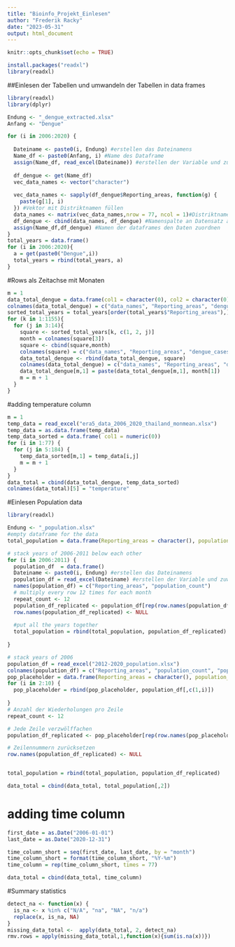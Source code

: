 ```yaml
---
title: "Bioinfo_Projekt_Einlesen"
author: "Frederik Racky"
date: "2023-05-31"
output: html_document
---
```


```r
knitr::opts_chunk$set(echo = TRUE)
```

```r
install.packages("readxl")
library(readxl)
```

##Einlesen der Tabellen und umwandeln der Tabellen in data frames
```r
library(readxl)
library(dplyr)

Endung <- "_dengue_extracted.xlsx"
Anfang <- "Dengue"

for (i in 2006:2020) {
  
  Dateiname <- paste0(i, Endung) #erstellen das Dateinamens
  Name_df <- paste0(Anfang, i) #Name des Dataframe 
  assign(Name_df, read_excel(Dateiname)) #erstellen der Variable und zuweisen der Excel-Tabelle
  
  df_dengue <- get(Name_df)
  vec_data_names <- vector("character")
  
  vec_data_names <- sapply(df_dengue$Reporting_areas, function(g) {
    paste(g[1], i)
  }) #Vektor mit Distriktnamen füllen
  data_names <- matrix(vec_data_names,nrow = 77, ncol = 1)#Distriktnamen in Matrix (da Vektor horizontal)
  df_dengue <- cbind(data_names, df_dengue) #Namenspalte an Datensatz anfügen
  assign(Name_df,df_dengue) #Namen der dataframes den Daten zuordnen
}
total_years = data.frame() 
for (i in 2006:2020){
  a = get(paste0("Dengue",i))
  total_years = rbind(total_years, a)
}
```

#Rows als Zeitachse mit Monaten
```r
m = 1
data_total_dengue = data.frame(col1 = character(0), col2 = character(0), col3 = numeric(0), month = character(0))
colnames(data_total_dengue) = c("data_names", "Reporting_areas", "dengue_cases", "month")
sorted_total_years = total_years[order(total_years$"Reporting_areas"),]
for (k in 1:1155){
  for (j in 3:14){
    square <- sorted_total_years[k, c(1, 2, j)]
    month = colnames(square[3])
    square <- cbind(square,month)
    colnames(square) = c("data_names", "Reporting_areas", "dengue_cases", "month")
    data_total_dengue <- rbind(data_total_dengue, square)
    colnames(data_total_dengue) = c("data_names", "Reporting_areas", "dengue_cases", "month")
    data_total_dengue[m,1] = paste(data_total_dengue[m,1], month[1])
    m = m + 1
  }
}
```


#adding temperature column
```r
m = 1
temp_data = read_excel("era5_data_2006_2020_thailand_monmean.xlsx")
temp_data = as.data.frame(temp_data)
temp_data_sorted = data.frame( col1 = numeric(0))
for (i in 1:77) {
  for (j in 5:184) {
    temp_data_sorted[m,1] = temp_data[i,j]
    m = m + 1
  }
}
data_total = cbind(data_total_dengue, temp_data_sorted) 
colnames(data_total)[5] = "temperature"
```


#Einlesen Population data
```r
library(readxl)

Endung <- "_population.xlsx"
#empty dataframe for the data
total_population = data.frame(Reporting_areas = character(), population_count = numeric())

# stack years of 2006-2011 below each other
for (i in 2006:2011) {
  population_df  = data.frame()
  Dateiname <- paste0(i, Endung) #erstellen das Dateinamens
  population_df = read_excel(Dateiname) #erstellen der Variable und zuweisen der Excel-Tabelle
  names(population_df) = c("Reporting_areas", "population_count")
  # multiply every row 12 times for each month
  repeat_count <- 12
  population_df_replicated <- population_df[rep(row.names(population_df), each = repeat_count), ]
  row.names(population_df_replicated) <- NULL
  
  #put all the years together
  total_population = rbind(total_population, population_df_replicated)
  
}

# stack years of 2006 
population_df = read_excel("2012-2020_population.xlsx")
colnames(population_df) = c("Reporting_areas", "population_count", "population_count", "population_count", "population_count", "population_count","population_count","population_count","population_count","population_count")
pop_placeholder = data.frame(Reporting_areas = character(), population_count = numeric())
for (i in 2:10) {
  pop_placeholder = rbind(pop_placeholder, population_df[,c(1,i)])
  
}
# Anzahl der Wiederholungen pro Zeile
repeat_count <- 12

# Jede Zeile verzwölffachen
population_df_replicated <- pop_placeholder[rep(row.names(pop_placeholder), each = repeat_count), ]

# Zeilennummern zurücksetzen
row.names(population_df_replicated) <- NULL


total_population = rbind(total_population, population_df_replicated)

data_total = cbind(data_total, total_population[,2])

```


# adding time column 

```r
first_date = as.Date("2006-01-01")
last_date = as.Date("2020-12-31")

time_column_short = seq(first_date, last_date, by = "month")
time_column_short = format(time_column_short, "%Y-%m")
time_column = rep(time_column_short, times = 77)

data_total = cbind(data_total, time_column) 
```



#Summary statistics
```r
detect_na <- function(x) {
  is_na <- x %in% c("N/A", "na", "NA", "n/a")
  replace(x, is_na, NA)
}
missing_data_total <-  apply(data_total, 2, detect_na)
rmv.rows = apply(missing_data_total,1,function(x){sum(is.na(x))})
```

